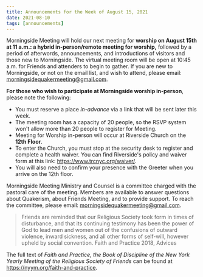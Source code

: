 ```yaml
---
title: Announcements for the Week of August 15, 2021
date: 2021-08-10
tags: [announcements]
---
```

Morningside Meeting will hold our next meeting for **worship on August 15th at 11 a.m.:  a hybrid in-person/remote meeting for worship,** followed by a period of afterwords, announcements, and introductions of visitors and those new to Morningside.  The virtual meeting room will be open at 10:45 a.m. for Friends and attenders to begin to gather. If you are new to Morningside, or not on the email list, and wish to attend, please email:  morningsidequakermeeting@gmail.com.

**For those who wish to participate at Morningside worship in-person**, please note the
following:

- You must reserve a place _in-advance_ via a link that will be sent later this week.
- The meeting room has a capacity of 20 people, so the RSVP system won&#39;t allow more
  than 20 people to register for Meeting.
- Meeting for Worship in-person will occur at Riverside Church on the **12th Floor**.
- To enter the Church, you must stop at the security desk to register and complete a
  health waiver. You can find Riverside&#39;s policy and waiver form at this link: https://www.trcnyc.org/waiver/.
- You will also need to confirm your presence with the Greeter when you arrive on the
  12th floor.

Morningside Meeting Ministry and Counsel is a committee charged with the pastoral care of
the meeting. Members are available to answer questions about Quakerism, about Friends
Meeting, and to provide support. To reach the committee, please email:
morningsidequakermeeting@gmail.com.

> Friends are reminded that our Religious Society took form in times of disturbance,
> and that its continuing testimony has been the power of God to lead men and women
> out of the confusions of outward violence, inward sickness, and all other forms of
> self-will, however upheld by social convention.
Faith and Practice 2018, Advices

The full text of _Faith and Practice, the Book of Discipline of the New York Yearly Meeting of
the Religious Society of Friends_ can be found at https://nyym.org/faith-and-practice.

